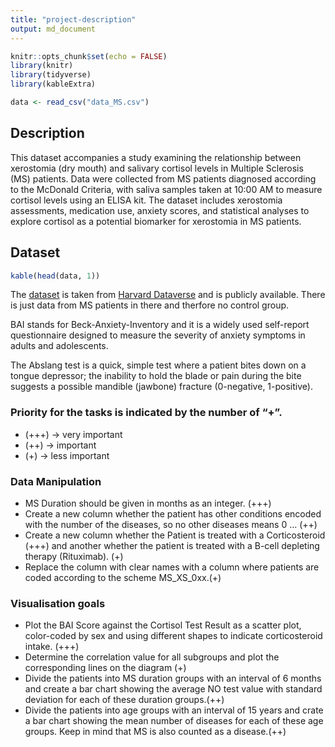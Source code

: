 ```yaml
---
title: "project-description"
output: md_document
---
```


```r
knitr::opts_chunk$set(echo = FALSE)
library(knitr)
library(tidyverse)
library(kableExtra)

data <- read_csv("data_MS.csv")
```

## Description

This dataset accompanies a study examining the relationship between xerostomia (dry mouth) and salivary cortisol levels in Multiple Sclerosis (MS) patients. Data were collected from MS patients diagnosed according to the McDonald Criteria, with saliva samples taken at 10:00 AM to measure cortisol levels using an ELISA kit. The dataset includes xerostomia assessments, medication use, anxiety scores, and statistical analyses to explore cortisol as a potential biomarker for xerostomia in MS patients.



## Dataset

```r
kable(head(data, 1))
```

The [dataset](data_MS.csv) is taken from [Harvard Dataverse]( https://doi.org/10.7910/DVN/APVJSO) and is publicly available. There is just data from MS patients in there and therfore no control group.

BAI stands for Beck-Anxiety-Inventory and it is a widely used self-report questionnaire designed to measure the severity of anxiety symptoms in adults and adolescents.

The Abslang test is a quick, simple test where a patient bites down on a tongue depressor; the inability to hold the blade or pain during the bite suggests a possible mandible (jawbone) fracture (0-negative, 1-positive).


### Priority for the tasks is indicated by  the number of "+".
* (+++) -> very important
* (++) -> important
* (+) -> less important

### Data Manipulation
* MS Duration should be given in months as an integer. (+++)
* Create a new column whether the patient has other conditions encoded with the number of the diseases, so no other diseases means 0 ... (++)
* Create a new column whether the Patient is treated with a Corticosteroid (+++) and another whether the patient is treated with a B-cell depleting therapy (Rituximab). (+)
* Replace the column with clear names with a column where patients are coded according to the scheme MS_XS_0xx.(+)

### Visualisation goals 
* Plot the BAI Score against the Cortisol Test Result as a scatter plot, color-coded by sex and using different shapes to indicate corticosteroid intake. (+++)
* Determine the correlation value for all subgroups and plot the corresponding lines on the diagram (+)
* Divide the patients into MS duration groups with an interval of 6 months and create a bar chart showing the average NO test value with standard deviation for each of these duration groups.(++)
* Divide the patients into age groups with an interval of 15 years and crate a bar chart showing the mean number of diseases for each of these age groups. Keep in mind that MS is also counted as a disease.(++)